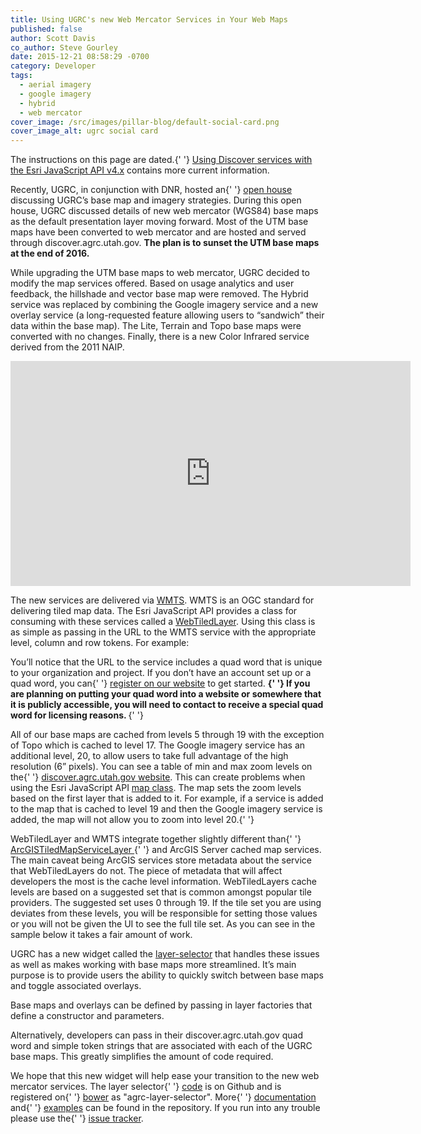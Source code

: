 ```yaml
---
title: Using UGRC's new Web Mercator Services in Your Web Maps
published: false
author: Scott Davis
co_author: Steve Gourley
date: 2015-12-21 08:58:29 -0700
category: Developer
tags:
  - aerial imagery
  - google imagery
  - hybrid
  - web mercator
cover_image: /src/images/pillar-blog/default-social-card.png
cover_image_alt: ugrc social card
---
```



<p class="pop text-center">
  The instructions on this page are dated.{' '}
  <a href="/documentation/discover/clients">Using Discover services with the Esri JavaScript API v4.x</a> contains more
  current information.
</p>

<p>
  Recently, UGRC, in conjunction with DNR, hosted an{' '}
  <a href="https://www.youtube.com/watch?v=Wch2M2rBJhU">open house</a> discussing UGRC’s base map and imagery
  strategies. During this open house, UGRC discussed details of new web mercator (WGS84) base maps as the default
  presentation layer moving forward. Most of the UTM base maps have been converted to web mercator and are hosted and
  served through discover.agrc.utah.gov. <strong>The plan is to sunset the UTM base maps at the end of 2016.</strong>
</p>
<p>
  While upgrading the UTM base maps to web mercator, UGRC decided to modify the map services offered. Based on usage
  analytics and user feedback, the hillshade and vector base map were removed. The Hybrid service was replaced by
  combining the Google imagery service and a new overlay service (a long-requested feature allowing users to “sandwich”
  their data within the base map). The Lite, Terrain and Topo base maps were converted with no changes. Finally, there
  is a new Color Infrared service derived from the 2011 NAIP.
</p>
<p class="text-center">
  <iframe
    width="640"
    height="360"
    src="https://www.youtube.com/embed/Wch2M2rBJhU"
    frameborder="0"
    allowfullscreen
  ></iframe>
</p>
<p>
  The new services are delivered via <a href="https://en.wikipedia.org/wiki/Web_Map_Tile_Service">WMTS</a>. WMTS is an
  OGC standard for delivering tiled map data. The Esri JavaScript API provides a class for consuming with these services
  called a <a href="https://developers.arcgis.com/javascript/jsapi/webtiledlayer-amd.html">WebTiledLayer</a>. Using this
  class is as simple as passing in the URL to the WMTS service with the appropriate level, column and row tokens. For
  example:
</p>
<p>
  <script src="https://gist.github.com/stdavis/67de602cd095dd3fcf3c.js"></script>
</p>
<p>
  You’ll notice that the URL to the service includes a quad word that is unique to your organization and project. If you
  don’t have an account set up or a quad word, you can{' '}
  <a href="/documentation/discover/licensed-imagery">register on our website</a> to get started.
  <strong>
    {' '}
    If you are planning on putting your quad word into a website or somewhere that it is publicly accessible, you will need
    to contact <Contacts inline subject={frontmatter.title} contactKey="discover" /> to receive a special quad word for licensing
    reasons.
  </strong>{' '}
</p>
<p>
  All of our base maps are cached from levels 5 through 19 with the exception of Topo which is cached to level 17. The
  Google imagery service has an additional level, 20, to allow users to take full advantage of the high resolution (6”
  pixels). You can see a table of min and max zoom levels on the{' '}
  <a href="https://discover.agrc.utah.gov/layer">discover.agrc.utah.gov website</a>. This can create problems when using
  the Esri JavaScript API <a href="https://developers.arcgis.com/javascript/jsapi/map-amd.html">map class</a>. The map
  sets the zoom levels based on the first layer that is added to it. For example, if a service is added to the map that
  is cached to level 19 and then the Google imagery service is added, the map will not allow you to zoom into level
  20.{' '}
</p>
<p>
  WebTiledLayer and WMTS integrate together slightly different than{' '}
  <a href="https://developers.arcgis.com/javascript/jsapi/arcgistiledmapservicelayer-amd.html">
    ArcGISTiledMapServiceLayer
  </a>{' '}
  and ArcGIS Server cached map services. The main caveat being ArcGIS services store metadata about the service that
  WebTiledLayers do not. The piece of metadata that will affect developers the most is the cache level information.
  WebTiledLayers cache levels are based on a suggested set that is common amongst popular tile providers. The suggested
  set uses 0 through 19. If the tile set you are using deviates from these levels, you will be responsible for setting
  those values or you will not be given the UI to see the full tile set. As you can see in the sample below it takes a
  fair amount of work.
</p>
<p>
  <script src="https://gist.github.com/stdavis/6e5c721d50401ddbf126.js"></script>
</p>
<p>
  UGRC has a new widget called the <a href="https://github.com/agrc-widgets/layer-selector">layer-selector</a> that
  handles these issues as well as makes working with base maps more streamlined. It’s main purpose is to provide users
  the ability to quickly switch between base maps and toggle associated overlays.
</p>
<p>Base maps and overlays can be defined by passing in layer factories that define a constructor and parameters.</p>
<p>
  <script src="https://gist.github.com/stdavis/b8582911f12e45bfb873.js"></script>
</p>
<p>
  Alternatively, developers can pass in their discover.agrc.utah.gov quad word and simple token strings that are
  associated with each of the UGRC base maps. This greatly simplifies the amount of code required.
</p>
<p>
  <script src="https://gist.github.com/stdavis/4d9f5134d852615db004.js"></script>
</p>
<p>
  We hope that this new widget will help ease your transition to the new web mercator services. The layer selector{' '}
  <a href="https://github.com/agrc-widgets/layer-selector">code</a> is on Github and is registered on{' '}
  <a href="https://bower.io/search/?q=agrc-layer-selector">bower</a> as "agrc-layer-selector". More{' '}
  <a href="https://github.com/agrc-widgets/layer-selector/blob/master/doc/Readme.md">documentation</a> and{' '}
  <a href="https://github.com/agrc-widgets/layer-selector/tree/master/tests">examples</a> can be found in the
  repository. If you run into any trouble please use the{' '}
  <a href="https://github.com/agrc-widgets/layer-selector/issues">issue tracker</a>.
</p>
